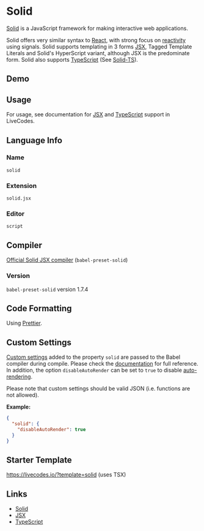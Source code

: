# Solid


[Solid](https://www.solidjs.com/) is a JavaScript framework for making interactive web applications.

Solid offers very similar syntax to [React](https://react.dev/), with strong focus on [reactivity](https://www.solidjs.com/guides/reactivity) using signals. Solid supports templating in 3 forms [JSX](./jsx.mdx), Tagged Template Literals and Solid's HyperScript variant, although JSX is the predominate form. Solid also supports [TypeScript](./typescript.mdx) (See [Solid-TS](./solid.tsx.mdx)).

## Demo

<LiveCodes template="solid" height="400px"></LiveCodes>

## Usage

For usage, see documentation for [JSX](./jsx.mdx) and [TypeScript](./typescript.mdx) support in LiveCodes.

## Language Info

### Name

`solid`

### Extension

`solid.jsx`

### Editor

`script`

## Compiler

[Official Solid JSX compiler](https://github.com/ryansolid/dom-expressions/tree/main/packages/babel-plugin-jsx-dom-expressions) (`babel-preset-solid`)

### Version

`babel-preset-solid` version 1.7.4

## Code Formatting

Using [Prettier](https://prettier.io/).

## Custom Settings

[Custom settings](../advanced/custom-settings.mdx) added to the property `solid` are passed to the Babel compiler during compile. Please check the [documentation](https://github.com/ryansolid/dom-expressions/tree/main/packages/babel-plugin-jsx-dom-expressions#plugin-options) for full reference.
In addition, the option `disableAutoRender` can be set to `true` to disable [auto-rendering](./jsx#auto-rendering).

Please note that custom settings should be valid JSON (i.e. functions are not allowed).

**Example:**

```json title="Custom Settings"
{
  "solid": {
    "disableAutoRender": true
  }
}
```

## Starter Template

https://livecodes.io/?template=solid (uses TSX)

## Links

- [Solid](https://www.solidjs.com/)
- [JSX](https://react.dev/learn/writing-markup-with-jsx)
- [TypeScript](https://www.typescriptlang.org/)
